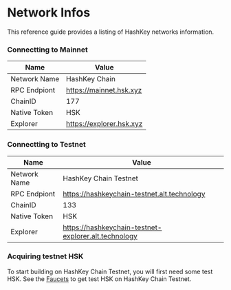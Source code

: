 # Network Infos

This reference guide provides a listing of HashKey networks information.

### Connectting to Mainnet

| **Name**     | **Value**                |
| ------------ | ------------------------ |
| Network Name | HashKey Chain            |
| RPC Endpiont | https://mainnet.hsk.xyz  |
| ChainID      | 177                      |
| Native Token | HSK                      |
| Explorer     | https://explorer.hsk.xyz |

### Connectting to Testnet

| **Name**     | **Value**                                            |
| ------------ | ---------------------------------------------------- |
| Network Name | HashKey Chain Testnet                                |
| RPC Endpiont | https://hashkeychain-testnet.alt.technology          |
| ChainID      | 133                                                  |
| Native Token | HSK                                                  |
| Explorer     | https://hashkeychain-testnet-explorer.alt.technology |

### Acquiring testnet HSK

To start building on HashKey Chain Testnet, you will first need some test HSK. See the [Faucets](tools/faucets.md) to get test HSK on HashKey Chain Testnet.
